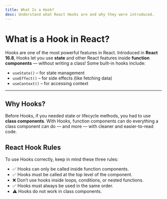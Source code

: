 ```yaml
---
title: What Is a Hook?
desc: Understand what React Hooks are and why they were introduced.
---
```


# What is a Hook in React?

Hooks are one of the most powerful features in React. Introduced in **React 16.8**, Hooks let you use **state** and other React features inside **function components** — without writing a class! Some built-in hooks include:

- `useState()` – for state management
- `useEffect()` – for side effects (like fetching data)
- `useContext()` – for accessing context

---

## Why Hooks?

Before Hooks, if you needed state or lifecycle methods, you had to use **class components**. With Hooks, function components can do everything a class component can do — and more — with cleaner and easier-to-read code.

## React Hook Rules
To use Hooks correctly, keep in mind these three rules:

- ✅ Hooks can only be called inside function components.
- ✅ Hooks must be called at the top level of the component.
- ❌ Don’t use hooks inside loops, conditions, or nested functions.
- ✅ Hooks must always be used in the same order.
- ⚠️ Hooks do not work in class components.




